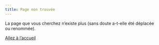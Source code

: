 ```yaml
---
title: Page non trouvée
---
```


La page que vous cherchez n'existe plus (sans doute a-t-elle été déplacée ou renommée).

[Allez à l'accueil](https://tblk.github.io/)

